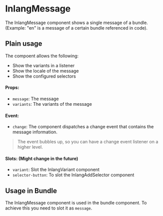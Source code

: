  
 
<Meta of={InlangMessage} />
 
# InlangMessage
 
The InlangMessage component shows a single message of a bundle. (Example: "en" is a message of a certain bundle referenced in code).

## Plain usage

The compoent allows the following:
- Show the variants in a listener
- Show the locale of the message
- Show the configured selectors 

<Canvas of={InlangMessage.Example} />

#### Props:
- `message`: The message
- `variants`: The variants of the message

#### Event:
- `change`: The component dispatches a change event that contains the message information.

> The event bubbles up, so you can have a change event listener on a higher level.

#### Slots: (Might change in the future)
- `variant`: Slot the InlangVariant component
- `selector-button`: To slot the InlangAddSelector component

## Usage in Bundle

The InlangMessage component is used in the bundle component. To achieve this you need to slot it as `message`. 

<Canvas of={InlangMessage.MessageInBundle} />